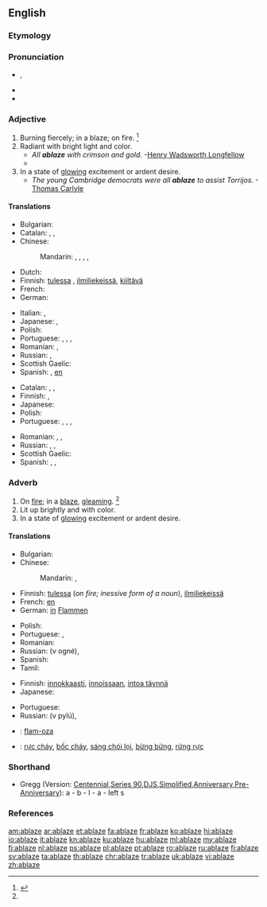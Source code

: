 ==English==

===Etymology===
{{prefix|a|blaze|t1=on, in|t2=flame}}

===Pronunciation===
* {{a|US}} {{IPA|/əˈbleɪz/}}, {{X-SAMPA|/@"bleIz/}}
* {{rhymes|eɪz}}
* {{audio|en-us-ablaze.ogg|Audio (US)}}

===Adjective===
{{en-adj}}

# Burning fiercely; in a blaze; on fire. {{defdate|Early 19<sup>th</sup> century.}}<ref name=SOED>{{reference-book | last =| first = | authorlink =  | coauthors =  | editor =Brown, Lesley  | others =  | title = The Shorter Oxford English Dictionary | origdate =  | origyear = 1933| origmonth =  | url =  | format =  | accessdate =  | accessyear =  | accessmonth =  | edition = 5th | date =  | year =2003| month =  | publisher =Oxford University Press  | location =Oxford, UK | language =  | id =  | doi = | isbn =978-0-19-860575-7 | lccn = | ol = | pages =5| chapter =  | chapterurl =  | quote =}}</ref>
# Radiant with bright light and color.
#* ''All '''ablaze''' with crimson and gold.''  -[[w:Henry Wadsworth Longfellow|Henry Wadsworth Longfellow]]
#* {{quote-news
|year=2011
|date=October 23
|author=Phil McNulty
|title=Man Utd   1 - 6   Man City
|work=BBC Sport
|url=http://news.bbc.co.uk/sport2/hi/football/15325536.stm
|page=
|passage=Mario Balotelli, in the headlines for accidentally setting his house '''ablaze''' with fireworks, put City on their way with goals either side of the interval as United struggled to contain the array of attacking talent in front of them.}}
# In a state of [[glowing]] excitement or ardent desire.
#* ''The young Cambridge democrats were all '''ablaze''' to assist Torrijos.''  -[[w:Thomas Carlyle|Thomas Carlyle]]

====Translations====
{{trans-top|on fire}}
* Bulgarian: {{t-|bg|пламнал, лумнал}}
* Catalan: {{t-|ca|rogent}}, {{t-|ca|cremant}}, {{t-|ca|ardent}}
* Chinese:
*: Mandarin: {{t|cmn|燃燒|sc=Hani}}, {{t|cmn|燃烧|tr=ránshāo|sc=Hani}}, {{t|cmn|起火|tr=qǐhuǒ|sc=Hani}}, {{t|cmn|著火|sc=Hani}}, {{t|cmn|着火|tr=zháohuǒ|sc=Hani}}
* Dutch: {{t-|nl|in lichterlaaie}}
* Finnish: {{gloss|on fire}} [[tuli|tulessa]] {{qualifier|inessive form of a noun}}, [[ilmiliekeissä]], {{gloss|gleaming}} [[kiiltävä]]
* French: {{t+|fr|embrasé}}
* German: {{t|de|lodernd}}
{{trans-mid}}
* Italian: {{t-|it|in fiamme}}, {{t+|it|fiammeggiante}}
* Japanese: {{t|ja|燃える|tr=moete iru|alt=燃えている}}, {{t|ja|着火|tr=ちゃっか, chakka|sc=Jpan}}
* Polish: {{t-|pl|w ogniu}}
* Portuguese: {{t|pt|em}} {{t|pt|chamas}}, {{t|pt|em}} {{t|pt|brasas}}, {{t|pt|queimando}}, {{t|pt|ardente}}
* Romanian: {{t-|ro|în flăcări}}, {{t-|ro|aprins}}
* Russian: {{t|ru|гореть|tr=gorjáščij|alt=горящий}} {{qualifier|on fire}}, {{t|ru|сверкать|tr=sverkájuščij|alt=сверкающий}} {{qualifier|gleaming}}
* Scottish Gaelic: {{t-|gd|lasrach}}
* Spanish: {{t-|es|ardiendo}}, [[en]] {{t+|es|llama|alt=llamas}}
{{trans-bottom}}

{{trans-top|glowing}}
* Catalan: {{t-|ca|rogent}}, {{t-|ca|cremant}}, {{t-|ca|ardent}}
* Finnish: {{t-|fi|innokas}}, {{t+|fi|innoissaan}}
* Japanese: {{t|ja|興奮|tr=kōfun shite iru|alt=興奮している}}
* Polish: {{t-|pl|rozjarzony}}
* Portuguese: {{t+|pt|ardente}}, {{t+|pt|brilhante}}, {{t|pt|radiante}}, {{t|pt|resplandecente}}
{{trans-mid}}
* Romanian: {{t-|ro|strălucind}}, {{t-|ro|scânteind}}, {{t-|ro|lucitor}}
* Russian: {{t|ru|возбуждённый|tr=vozbuždjónnyj}}, {{t|ru|пылкий|tr=pýlkij}}, {{t|ru|гореть|tr=gorjáščij|alt=горящий}}
* Scottish Gaelic: {{t-|gd|lasrach}}
* Spanish: {{t-|es|radiante}}, {{t+|es|ardiente}}, {{t-|es|resplandeciente}}
{{trans-bottom}}

===Adverb===
{{en-adv}}

# On [[fire]]; in a [[blaze]], [[gleaming]]. {{defdate|Early 19<sup>th</sup> century.}}<ref name=SOED/>
# Lit up brightly and with color.
# In a state of [[glowing]] excitement or ardent desire.

====Translations====
{{trans-top|on fire}}
* Bulgarian: {{t-|bg|пламвам, лумвам}}
* Chinese:
*: Mandarin: {{t|cmn|熾|sc=Hani}}, {{t|cmn|炽|tr=chì|sc=Hani}}
* Finnish: [[tuli|tulessa]] (''on fire; inessive form of a noun''), [[ilmiliekeissä]]
* French: [[en]] {{t+|fr|flamme|alt=flammes}}
* German: [[in]] [[Flamme]]n
{{trans-mid}}
* Polish: {{t-|pl|w ogniu}}
* Portuguese: {{t|pt|ardendo}}, {{t|pt|queimando}}
* Romanian: {{t-|ro|în flăcări}}
* Russian: {{l|ru|в}} {{l|ru|огонь|огне}} (v ogné), {{t|ru|гореть|tr=gorjáščij|alt=горящий}}
* Spanish: {{t+|es|llama|alt=en llamas}}
* Tamil: {{t-|ta|theeyil|sc=Taml}}
{{trans-bottom}}

{{trans-top|glowing}}
* Finnish: [[innokkaasti]], [[innoissaan]], [[intoa täynnä]]
* Japanese: {{t|ja|輝く|tr=かがやいている, kagayaite iru|alt=輝いている|sc=Jpan}}
{{trans-mid}}
* Portuguese: {{t+|pt|brilhando}}
* Russian: {{l|ru|в}} {{l|ru|пыл|пылу}} (v pylú), {{t|ru|пылать|tr=pylájuščij|alt=пылающий}}
{{trans-bottom}}

{{checktrans-top}}
* {{ttbc|io}}: [[flam-oza]]
* {{ttbc|vi}}: [[rực cháy]], [[bốc cháy]], [[sáng chói lọi]], [[bừng bừng]], [[rừng rực]]
{{trans-bottom}}

===Shorthand===
* Gregg (Version: [http://en.wikipedia.org/wiki/Gregg_Shorthand#Centennial_Gregg_Shorthand Centennial],[http://en.wikipedia.org/wiki/Gregg_Shorthand#Series_90_Gregg_Shorthand  Series 90],[http://en.wikipedia.org/wiki/Gregg_Shorthand#Diamond_Jubilee_Gregg_Shorthand  DJS],[http://en.wikipedia.org/wiki/Gregg_Shorthand#Simplified_Gregg_Shorthand Simplified],[http://en.wikipedia.org/wiki/Gregg_Shorthand#Anniversary_Gregg_Shorthand Anniversary],[http://en.wikipedia.org/wiki/Gregg_Shorthand#Pre-Anniversary_Gregg_Shorthand Pre-Anniversary]): a - b - l - a - left s

===References===
<references/>

[[am:ablaze]]
[[ar:ablaze]]
[[et:ablaze]]
[[fa:ablaze]]
[[fr:ablaze]]
[[ko:ablaze]]
[[hi:ablaze]]
[[io:ablaze]]
[[it:ablaze]]
[[kn:ablaze]]
[[ku:ablaze]]
[[hu:ablaze]]
[[ml:ablaze]]
[[my:ablaze]]
[[fj:ablaze]]
[[nl:ablaze]]
[[ps:ablaze]]
[[pl:ablaze]]
[[pt:ablaze]]
[[ro:ablaze]]
[[ru:ablaze]]
[[fi:ablaze]]
[[sv:ablaze]]
[[ta:ablaze]]
[[th:ablaze]]
[[chr:ablaze]]
[[tr:ablaze]]
[[uk:ablaze]]
[[vi:ablaze]]
[[zh:ablaze]]